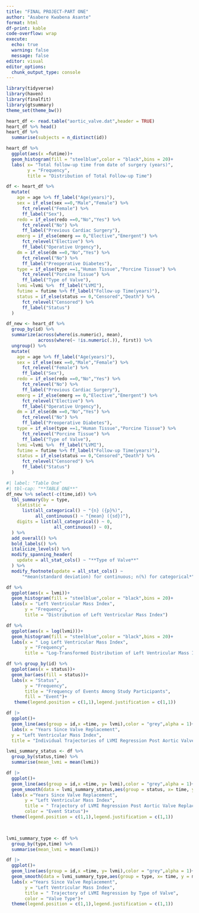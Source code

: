 ```yaml
---
title: "FINAL PROJECT-PART ONE"
author: "Asabere Kwabena Asante"
format: html
df-print: kable
code-overflow: wrap
execute: 
  echo: true
  warning: false
  message: false
editor: visual
editor_options: 
  chunk_output_type: console
---
```


```r
library(tidyverse)
library(haven)
library(finalfit)
library(gtsummary)
theme_set(theme_bw())
```

```r
heart_df <- read.table("aortic_valve.dat",header = TRUE)
heart_df %>% head()
heart_df %>% 
  summarise(subjects = n_distinct(id))
```

```r
heart_df %>% 
  ggplot(aes(x =futime))+
  geom_histogram(fill = "steelblue",color = "black",bins = 20)+
  labs( x= "Total follow-up time from date of surgery (years)",
        y = "Frequency",
        title = "Distribution of Total Follow-up Time")
```

```r
df <- heart_df %>% 
  mutate(
    age = age %>% ff_label("Age(years)"),
    sex = if_else(sex ==0,"Male","Female") %>% 
      fct_relevel("Female") %>% 
      ff_label("Sex"),
    redo = if_else(redo ==0,"No","Yes") %>% 
      fct_relevel("No") %>% 
      ff_label("Previous Cardiac Surgery"),
    emerg = if_else(emerg == 0,"Elective","Emergent") %>% 
      fct_relevel("Elective") %>% 
      ff_label("Operative Urgency"),
    dm = if_else(dm ==0,"No","Yes") %>% 
      fct_relevel("No") %>% 
      ff_label("Preoperative Diabetes"),
    type = if_else(type ==1,"Human Tissue","Porcine Tissue") %>% 
      fct_relevel("Porcine Tissue") %>% 
      ff_label("Type of Valve"),
    lvmi =lvmi %>%  ff_label("LVMI"),
    futime = futime %>% ff_label("Follow-up Time(years)"),
    status = if_else(status == 0,"Censored","Death") %>% 
      fct_relevel("Censored") %>% 
      ff_label("Status")
  )
```

```r
df_new <- heart_df %>% 
  group_by(id) %>% 
  summarize(across(where(is.numeric), mean),
            across(where(~ !is.numeric(.)), first)) %>% 
  ungroup() %>% 
  mutate(
    age = age %>% ff_label("Age(years)"),
    sex = if_else(sex ==0,"Male","Female") %>% 
      fct_relevel("Female") %>% 
      ff_label("Sex"),
    redo = if_else(redo ==0,"No","Yes") %>% 
      fct_relevel("No") %>% 
      ff_label("Previous Cardiac Surgery"),
    emerg = if_else(emerg == 0,"Elective","Emergent") %>% 
      fct_relevel("Elective") %>% 
      ff_label("Operative Urgency"),
    dm = if_else(dm ==0,"No","Yes") %>% 
      fct_relevel("No") %>% 
      ff_label("Preoperative Diabetes"),
    type = if_else(type ==1,"Human Tissue","Porcine Tissue") %>% 
      fct_relevel("Porcine Tissue") %>% 
      ff_label("Type of Valve"),
    lvmi =lvmi %>%  ff_label("LVMI"),
    futime = futime %>% ff_label("Follow-up Time(years)"),
    status = if_else(status == 0,"Censored","Death") %>% 
      fct_relevel("Censored") %>% 
      ff_label("Status")
  )


```

```r
#| label: "Table One"
#| tbl-cap: "**TABLE ONE**"
df_new %>% select(-c(time,id)) %>% 
  tbl_summary(by = type,
    statistic =
      list(all_categorical() ~ "{n} ({p}%)",
           all_continuous() ~ "{mean} ({sd})"),
    digits = list(all_categorical() ~ 0,
                  all_continuous() ~ 0),
  ) %>%
  add_overall() %>%
  bold_labels() %>%
  italicize_levels() %>%
  modify_spanning_header(
    update = all_stat_cols() ~ "**Type of Valve**"
  ) %>% 
  modify_footnote(update = all_stat_cols() ~
      "*mean(standard deviation) for continuous; n(%) for categorical*")
```

```r
df %>% 
  ggplot(aes(x = lvmi))+
  geom_histogram(fill = "steelblue",color = "black",bins = 20)+
  labs(x = "Left Ventricular Mass Index",
       y = "Frequency",
       title = "Distribution of Left Ventricular Mass Index")
```

```r
df %>% 
  ggplot(aes(x = log(lvmi)))+
  geom_histogram(fill = "steelblue",color = "black",bins = 20)+
  labs(x = " Log Left Ventricular Mass Index",
       y = "Frequency",
       title = "Log-Transformed Distribution of Left Ventricular Mass Index")
```

```r
df %>% group_by(id) %>% 
  ggplot(aes(x = status))+
  geom_bar(aes(fill = status))+
  labs(x = "Status",
       y = "Frequency",
       title = "Frequency of Events Among Study Participants",
       fill = "Event")+
   theme(legend.position = c(1,1),legend.justification = c(1,1))

```

```r
df |> 
  ggplot()+
  geom_line(aes(group = id,x =time, y= lvmi),color = "grey",alpha = 1)+
  labs(x = "Years Since Valve Replacement",
  y = "Left Ventricular Mass Index",
  title = "Individual Trajectories of LVMI Regression Post Aortic Valve Surgey")
```

```r
lvmi_summary_status <- df %>% 
  group_by(status,time) %>% 
  summarise(mean_lvmi = mean(lvmi))
```

```r
df |> 
  ggplot()+
  geom_line(aes(group = id,x =time, y= lvmi),color = "grey",alpha = 1)+
  geom_smooth(data = lvmi_summary_status,aes(group = status, x= time, y = mean_lvmi,color = status),se = FALSE)+
  labs(x ="Years Since Valve Replacement",
       y = "Left Ventricular Mass Index",
       title = " Trajectory of LVMI Regression Post Aortic Valve Replacement Surgery by Event",
       color = "Event Status")+
  theme(legend.position = c(1,1),legend.justification = c(1,1))

 
```

```r
lvmi_summary_type <- df %>% 
  group_by(type,time) %>% 
  summarise(mean_lvmi = mean(lvmi))
```

```r
df |> 
  ggplot()+
  geom_line(aes(group = id,x =time, y= lvmi),color = "grey",alpha = 1)+
  geom_smooth(data = lvmi_summary_type,aes(group = type, x= time, y = mean_lvmi,color = type),se = FALSE,linewidth = 1.2)+
  labs(x ="Years Since Valve Replacement",
       y = "Left Ventricular Mass Index",
       title = " Trajectory of LVMI Regression by Type of Valve",
       color = "Valve Type")+
  theme(legend.position = c(1,1),legend.justification = c(1,1))


```

```r


```
